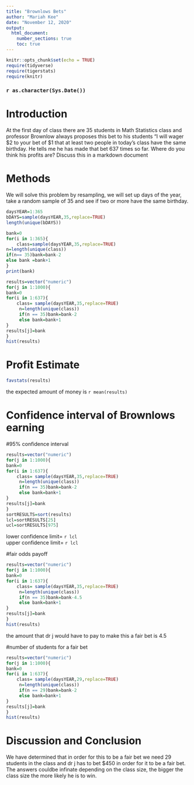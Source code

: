 ```yaml
---
title: "Brownlows Bets"
author: "Mariah Kee"
date: "November 12, 2020"
output: 
  html_document:
    number_sections: true
    toc: true
---
```


```r
knitr::opts_chunk$set(echo = TRUE)
require(tidyverse)
require(tigerstats)
require(knitr)
```
### `r as.character(Sys.Date())`



<!-- We recommend you use git branches -- create a separate branch for each major section i.e. Introduction, Methods, Results, Inferential Results, and Discussion and Conclusions - leave the YAML block untouched until the final merge where you put in your own name !-->

# Introduction

<!--In this section you explain what you are trying to show.  Where did the data come from?  What is the research or other question you are trying to answer?!-->

 At the first day of class there are 35 students in Math Statistics class and professor Brownlow always proposes this bet to his students "I will wager $2 to your bet of $1 that at least two people in today's class have  the same birthday.  He tells me he has made that bet 637 times so far. Where do you think his profits are? Discuss this in a markdown document

# Methods

<!--Decide on your methods:  In this section explain the approach you will take to attack the issue --- how will you decide on a likely estimate of professor Brownlow's earnings or losses after 637 bets. Also explain how you construct a 95% confidence interval about your estimate of his winnings !-->
We will solve this problem by resampling, we will set up days of the year, take a random sample of 35 and see if two or more have the same birthday.    
```r
daysYEAR=1:365
bDAYS=sample(daysYEAR,35,replace=TRUE)
length(unique(bDAYS))
```

```r
bank=0
for(i in 1:365){
    class=sample(daysYEAR,35,replace=TRUE)
n=length(unique(class))
if(n== 35)bank=bank-2
else bank =bank+1
}
print(bank)
```

```r
results=vector("numeric")
for(j in 1:1000){
bank=0
for(i in 1:637){
    class= sample(daysYEAR,35,replace=TRUE) 
     n=length(unique(class))
     if(n == 35)bank=bank-2
     else bank=bank+1
}
results[j]=bank
}
hist(results)
```


# Profit Estimate




```r
favstats(results)
```
the expected amount of money is `r mean(results)`

<!--Explain and display the results of your method of coming up with the estimate of professor Brownlows betting profits!-->
# Confidence interval of Brownlows earning   
#95% confidence interval   
```r
results=vector("numeric")
for(j in 1:1000){
bank=0
for(i in 1:637){
    class= sample(daysYEAR,35,replace=TRUE) 
     n=length(unique(class))
     if(n == 35)bank=bank-2
     else bank=bank+1
}
results[j]=bank
}
sortRESULTS=sort(results)
lcl=sortRESULTS[25]
ucl=sortRESULTS[975]

```
lower confidence limit= `r lcl`    
upper confidence limit= `r lcl`    



#fair odds payoff  
```r
results=vector("numeric")
for(j in 1:1000){
bank=0
for(i in 1:637){
    class= sample(daysYEAR,35,replace=TRUE) 
     n=length(unique(class))
     if(n == 35)bank=bank-4.5
     else bank=bank+1
}
results[j]=bank
}
hist(results)
```
the amount that dr j would have to pay to make this a fair bet is 4.5   

#number of students for a fair bet   

```r
results=vector("numeric")
for(j in 1:1000){
bank=0
for(i in 1:637){
    class= sample(daysYEAR,29,replace=TRUE) 
     n=length(unique(class))
     if(n == 29)bank=bank-2
     else bank=bank+1
}
results[j]=bank
}
hist(results)
```
   
# Discussion and Conclusion
<!--Discussion and conclusion here.  If professor Brownlow is consistantly making or losing money how could he change his payout so that his profits center on zero?  Also discuss what size his class should be in order to have his current scheme balance at zero profit.!-->

We have determined that in order for this to be a fair bet we need 29 students in the class and dr j has to bet $450 in order for it to be a fair bet. The answers couldbe infinate depending on the class size, the bigger the class size the more likely he is to win.     

